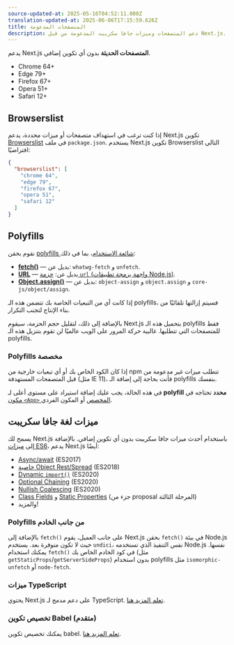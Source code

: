 ```yaml
---
source-updated-at: 2025-05-16T04:52:11.000Z
translation-updated-at: 2025-06-06T17:15:59.626Z
title: المتصفحات المدعومة
description: دعم المتصفحات وميزات جافا سكريبت المدعومة من قبل Next.js.
---
```


يدعم Next.js **المتصفحات الحديثة** بدون أي تكوين إضافي.

- Chrome 64+
- Edge 79+
- Firefox 67+
- Opera 51+
- Safari 12+

## Browserslist

إذا كنت ترغب في استهداف متصفحات أو ميزات محددة، يدعم Next.js تكوين [Browserslist](https://browsersl.ist) في ملف `package.json`. يستخدم Next.js تكوين Browserslist التالي افتراضيًا:

```json filename="package.json"
{
  "browserslist": [
    "chrome 64",
    "edge 79",
    "firefox 67",
    "opera 51",
    "safari 12"
  ]
}
```

## Polyfills

نقوم بحقن [polyfills شائعة الاستخدام](https://github.com/vercel/next.js/blob/canary/packages/next-polyfill-nomodule/src/index.js)، بما في ذلك:

- [**fetch()**](https://developer.mozilla.org/docs/Web/API/Fetch_API) — بديل عن: `whatwg-fetch` و `unfetch`.
- [**URL**](https://developer.mozilla.org/docs/Web/API/URL) — بديل عن: [حزمة `url` (واجهة برمجة تطبيقات Node.js)](https://nodejs.org/api/url.html).
- [**Object.assign()**](https://developer.mozilla.org/docs/Web/JavaScript/Reference/Global_Objects/Object/assign) — بديل عن: `object-assign` و `object.assign` و `core-js/object/assign`.

إذا كانت أي من التبعيات الخاصة بك تتضمن هذه الـ polyfills، فسيتم إزالتها تلقائيًا من بناء الإنتاج لتجنب التكرار.

بالإضافة إلى ذلك، لتقليل حجم الحزمة، سيقوم Next.js بتحميل هذه الـ polyfills فقط للمتصفحات التي تتطلبها. غالبية حركة المرور على الويب عالميًا لن تقوم بتنزيل هذه الـ polyfills.

### Polyfills مخصصة

إذا كان الكود الخاص بك أو أي تبعيات خارجية من npm تتطلب ميزات غير مدعومة من قبل المتصفحات المستهدفة (مثل IE 11)، فأنت بحاجة إلى إضافة الـ polyfills بنفسك.

في هذه الحالة، يجب عليك إضافة استيراد على مستوى أعلى لـ **polyfill محدد** تحتاجه في [مكون `<App>` المخصص](/docs/pages/building-your-application/routing/custom-app) أو المكون الفردي.

## ميزات لغة جافا سكريبت

يسمح لك Next.js باستخدام أحدث ميزات جافا سكريبت بدون أي تكوين إضافي. بالإضافة إلى [ميزات ES6](https://github.com/lukehoban/es6features)، يدعم Next.js أيضًا:

- [Async/await](https://github.com/tc39/ecmascript-asyncawait) (ES2017)
- [خاصية Object Rest/Spread](https://github.com/tc39/proposal-object-rest-spread) (ES2018)
- [Dynamic `import()`](https://github.com/tc39/proposal-dynamic-import) (ES2020)
- [Optional Chaining](https://github.com/tc39/proposal-optional-chaining) (ES2020)
- [Nullish Coalescing](https://github.com/tc39/proposal-nullish-coalescing) (ES2020)
- [Class Fields](https://github.com/tc39/proposal-class-fields) و [Static Properties](https://github.com/tc39/proposal-static-class-features) (جزء من proposal المرحلة الثالثة)
- والمزيد!

### Polyfills من جانب الخادم

بالإضافة إلى `fetch()` على جانب العميل، يقوم Next.js بحقن `fetch()` في بيئة Node.js حيث لا تكون متوفرة بعد. يستخدم `undici`، نفس التنفيذ الذي تستخدمه Node.js نفسها. يمكنك استخدام `fetch()` في كود الخادم الخاص بك (مثل `getStaticProps`/`getServerSideProps`) بدون استخدام polyfills مثل `isomorphic-unfetch` أو `node-fetch`.

### ميزات TypeScript

يحتوي Next.js على دعم مدمج لـ TypeScript. [تعلم المزيد هنا](/docs/pages/building-your-application/configuring/typescript).

### تخصيص تكوين Babel (متقدم)

يمكنك تخصيص تكوين babel. [تعلم المزيد هنا](/docs/pages/building-your-application/configuring/babel).